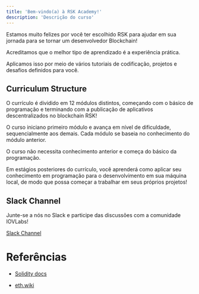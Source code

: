 ---
title: 'Bem-vindo(a) à RSK Academy!'
description: 'Descrição do curso'
---

Estamos muito felizes por você ter escolhido RSK para ajudar em sua jornada para se tornar um desenvolvedor Blockchain!

Acreditamos que o melhor tipo de aprendizado é a experiência prática.

Aplicamos isso por meio de vários tutoriais de codificação, projetos e desafios definidos para você.

## Curriculum Structure

O currículo é dividido em
12
módulos distintos, começando com o básico de programação e
terminando com a publicação de aplicativos descentralizados no blockchain RSK!

O curso iniciano primeiro módulo e avança em nível de dificuldade, sequencialmente aos demais.
Cada módulo se baseia no conhecimento do módulo anterior.

O curso não necessita conhecimento anterior e começa do básico da programação.

Em estágios posteriores do currículo, você aprenderá como aplicar seu conhecimento em programação para o desenvolvimento em sua máquina local, de modo que possa começar a trabalhar em seus próprios projetos!

## Slack Channel

Junte-se a nós no Slack e participe das discussões com a comunidade IOVLabs!

[Slack Channel](https://join.slack.com/t/open-rsk-dev/shared_invite/zt-kk3yfuc6-qn~DrpMLvADkAUu1pbAcZA)

# Referências

- [Solidity docs](https://docs.soliditylang.org/)

- [eth.wiki](https://eth.wiki/)
